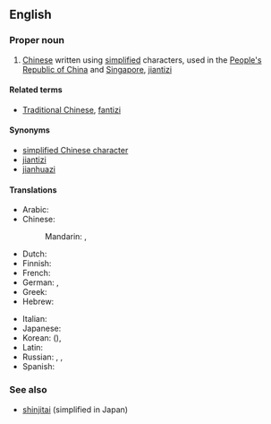 {{wikipedia|Simplified Chinese character}}
==English==

===Proper noun===
{{en-proper noun|sg=[[simplified|Simplified]] [[Chinese]]}}

# [[Chinese]] written using [[simplified]] characters, used in the [[People's Republic of China]] and [[Singapore]], [[jiantizi]]

====Related terms====
* [[Traditional Chinese]], [[fantizi]]

====Synonyms====
* [[simplified Chinese character]]
* [[jiantizi]]
* [[jianhuazi]]

====Translations====
{{trans-top|Chinese written using simplified characters}}
* Arabic: {{t|ar|حروف صينية مبسطة|m|p|tr=Huruuf Siníyya mubássaTa|sc=Arab}}
* Chinese:
*: Mandarin: {{t-|cmn|簡體字|sc=Hani}},  {{t-|cmn|简体字|tr=jiǎntǐzì|sc=Hani}}
* Dutch: {{t|nl|vereenvoudigd Chinees}}
* Finnish: {{t|fi|yksinkertaistettu kiina}}
* French: {{t|fr|chinois simplifié|m}}
* German: {{t|de|vereinfachtes Chinesisch|n}},  {{t|de|Kurzzeichen|n}}
* Greek: {{t|el|τα απλουστευμένα κινέζικα|tr=ta aplousteuména kinézika|sc=Grek}}
* Hebrew: {{t|he|סינית מפושטת|sc=Hebr}}
{{trans-mid}}
* Italian: {{t+|it|cinese semplificato|m}}
* Japanese: {{t+|ja|簡体字|tr=かんたいじ, kantaiji}}
* Korean: {{t|ko|간체자|tr=gancheja|sc=Kore}} ({{t|ko|簡體字|sc=Kore}}),  {{t|ko|간결체 한자|tr=gangyeolche hanja|sc=Kore}}
* Latin: {{t|la|lingua sinica simplificata|f}}
* Russian: {{t|ru|упрощённый китайский|m|tr=uproščónnyj kitáyskij|sc=Cyrl}},  {{t|ru|упрощённый иероглиф|m|tr=uproščónnyj ieróglif|sc=Cyrl}},  {{t|ru|цзяньтицзы|m|tr=czjan'ticzy|sc=Cyrl}} {{indeclinable}}
* Spanish: {{t|es|chino simplificado|m}}
{{trans-bottom}}

===See also===
* [[shinjitai]] (simplified in Japan)